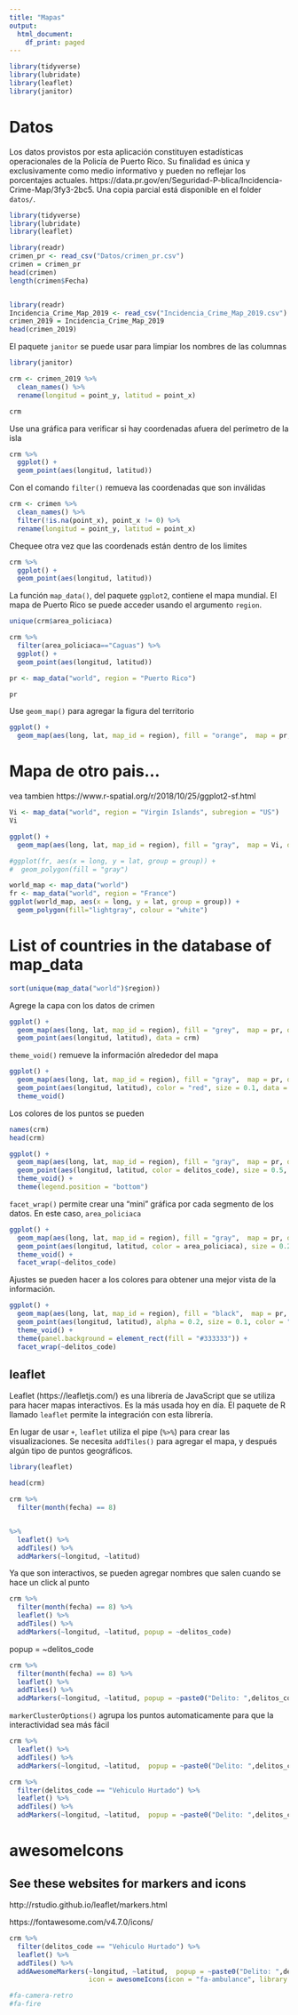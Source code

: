 ```yaml
---
title: "Mapas"
output:
  html_document:
    df_print: paged
---
```


```r
library(tidyverse)
library(lubridate)
library(leaflet)
library(janitor)
```

# Datos

Los datos provistos por esta aplicación constituyen estadísticas operacionales de la Policía de Puerto Rico. Su finalidad es única y exclusivamente como medio informativo y pueden no reflejar los porcentajes actuales. https://data.pr.gov/en/Seguridad-P-blica/Incidencia-Crime-Map/3fy3-2bc5. Una copia parcial está disponible en el folder `datos/`.



```r
library(tidyverse)
library(lubridate)
library(leaflet)
```

```r
library(readr)
crimen_pr <- read_csv("Datos/crimen_pr.csv")
crimen = crimen_pr
head(crimen)
length(crimen$Fecha)


library(readr)
Incidencia_Crime_Map_2019 <- read_csv("Incidencia_Crime_Map_2019.csv")
crimen_2019 = Incidencia_Crime_Map_2019
head(crimen_2019)
```

El paquete `janitor` se puede usar para limpiar los nombres de las columnas

```r
library(janitor)

crm <- crimen_2019 %>%
  clean_names() %>%
  rename(longitud = point_y, latitud = point_x)

crm
```

Use una gráfica para verificar si hay coordenadas afuera del perímetro de la isla

```r
crm %>%
  ggplot() +
  geom_point(aes(longitud, latitud))
```

Con el comando `filter()` remueva las coordenadas que son inválidas

```r
crm <- crimen %>%
  clean_names() %>%
  filter(!is.na(point_x), point_x != 0) %>%
  rename(longitud = point_y, latitud = point_x)
```

Chequee otra vez que las coordenads están dentro de los limites

```r
crm %>%
  ggplot() +
  geom_point(aes(longitud, latitud))
```

La función `map_data()`, del paquete `ggplot2`, contiene el mapa mundial.  El mapa de Puerto Rico se puede acceder usando el argumento `region`.


```r
unique(crm$area_policiaca)

crm %>%
  filter(area_policiaca=="Caguas") %>% 
  ggplot() +
  geom_point(aes(longitud, latitud))
```


```r
pr <- map_data("world", region = "Puerto Rico")

pr
```

Use `geom_map()` para agregar la figura del territorio

```r
ggplot() +
  geom_map(aes(long, lat, map_id = region), fill = "orange",  map = pr, data = pr) 
```

# Mapa de otro pais...

vea tambien https://www.r-spatial.org/r/2018/10/25/ggplot2-sf.html


```r
Vi <- map_data("world", region = "Virgin Islands", subregion = "US")
Vi
```

```r
ggplot() +
  geom_map(aes(long, lat, map_id = region), fill = "gray",  map = Vi, data = Vi) 

#ggplot(fr, aes(x = long, y = lat, group = group)) +
#  geom_polygon(fill = "gray")

```
```r
world_map <- map_data("world")
fr <- map_data("world", region = "France")
ggplot(world_map, aes(x = long, y = lat, group = group)) +
  geom_polygon(fill="lightgray", colour = "white")
```

# List of countries in the database of map_data

```r
sort(unique(map_data("world")$region))
```



Agrege la capa con los datos de crimen 

```r
ggplot() +
  geom_map(aes(long, lat, map_id = region), fill = "grey",  map = pr, data = pr)+ 
  geom_point(aes(longitud, latitud), data = crm)
```

`theme_void()` remueve la información alrededor del mapa

```r
ggplot() +
  geom_map(aes(long, lat, map_id = region), fill = "gray",  map = pr, data = pr) +
  geom_point(aes(longitud, latitud), color = "red", size = 0.1, data = crm) +
  theme_void() 
```

Los colores de los puntos se pueden 

```r
names(crm)
head(crm)

ggplot() +
  geom_map(aes(long, lat, map_id = region), fill = "gray",  map = pr, data = pr) +
  geom_point(aes(longitud, latitud, color = delitos_code), size = 0.5, data = crm) +
  theme_void() +
  theme(legend.position = "bottom")
```

`facet_wrap()` permite crear una "mini" gráfica por cada segmento de los datos.  En este caso, `area_policiaca`

```r
ggplot() +
  geom_map(aes(long, lat, map_id = region), fill = "gray",  map = pr, data = pr) +
  geom_point(aes(longitud, latitud, color = area_policiaca), size = 0.2, data = crm) +
  theme_void() +
  facet_wrap(~delitos_code)
```

Ajustes se pueden hacer a los colores para obtener una mejor vista de la información.

```r
ggplot() +
  geom_map(aes(long, lat, map_id = region), fill = "black",  map = pr, data = pr) +
  geom_point(aes(longitud, latitud), alpha = 0.2, size = 0.1, color = "#95ff00", data = crm) +
  theme_void() +
  theme(panel.background = element_rect(fill = "#333333")) +
  facet_wrap(~delitos_code)
```

## leaflet

Leaflet (https://leafletjs.com/) es una librería de JavaScript que se utiliza para hacer mapas interactivos.  Es la más usada hoy en día.  El paquete de R llamado `leaflet` permite la integración con esta librería.  

En lugar de usar `+`, `leaflet` utiliza el pipe (`%>%`) para crear las visualizaciones.  Se necesita `addTiles()` para agregar el mapa, y después algún tipo de puntos geográficos.

```r
library(leaflet)

head(crm)

crm %>%
  filter(month(fecha) == 8) 


%>%
  leaflet() %>%
  addTiles() %>%
  addMarkers(~longitud, ~latitud)
```

Ya que son interactivos, se pueden agregar nombres que salen cuando se hace un click al punto

```r
crm %>%
  filter(month(fecha) == 8) %>%
  leaflet() %>%
  addTiles() %>%
  addMarkers(~longitud, ~latitud, popup = ~delitos_code)
```

popup = ~delitos_code
```r
crm %>%
  filter(month(fecha) == 8) %>%
  leaflet() %>%
  addTiles() %>%
  addMarkers(~longitud, ~latitud, popup = ~paste0("Delito: ",delitos_code))
```

`markerClusterOptions()` agrupa los puntos automaticamente para que la interactividad sea más fácil

```r
crm %>%
  leaflet() %>%
  addTiles() %>%
  addMarkers(~longitud, ~latitud,  popup = ~paste0("Delito: ",delitos_code), clusterOptions = markerClusterOptions())
```


```r
crm %>%
  filter(delitos_code == "Vehiculo Hurtado") %>%
  leaflet() %>%
  addTiles() %>%
  addMarkers(~longitud, ~latitud,  popup = ~paste0("Delito: ",delitos_code), clusterOptions = markerClusterOptions())
```

# awesomeIcons 

## See these websites for markers and icons


http://rstudio.github.io/leaflet/markers.html

https://fontawesome.com/v4.7.0/icons/


```r
crm %>%
  filter(delitos_code == "Vehiculo Hurtado") %>%
  leaflet() %>%
  addTiles() %>%
  addAwesomeMarkers(~longitud, ~latitud,  popup = ~paste0("Delito: ",delitos_code), clusterOptions = markerClusterOptions(), 
                    icon = awesomeIcons(icon = "fa-ambulance", library = "fa"))

#fa-camera-retro
#fa-fire
```
